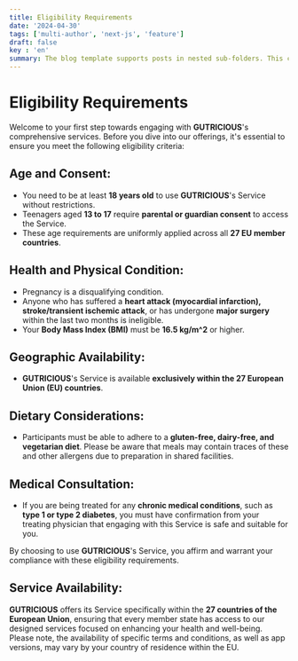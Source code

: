 ```yaml
---
title: Eligibility Requirements 
date: '2024-04-30'
tags: ['multi-author', 'next-js', 'feature']
draft: false
key : 'en'
summary: The blog template supports posts in nested sub-folders. This can be used to group posts of similar content e.g. a multi-part course.
---
```


# Eligibility Requirements

Welcome to your first step towards engaging with **GUTRICIOUS**'s comprehensive services. Before you dive into our offerings, it's essential to ensure you meet the following eligibility criteria:

## Age and Consent:

- You need to be at least **18 years old** to use **GUTRICIOUS**'s Service without restrictions.
- Teenagers aged **13 to 17** require **parental or guardian consent** to access the Service.
- These age requirements are uniformly applied across all **27 EU member countries**.

## Health and Physical Condition:

- Pregnancy is a disqualifying condition.
- Anyone who has suffered a **heart attack (myocardial infarction), stroke/transient ischemic attack**, or has undergone **major surgery** within the last two months is ineligible.
- Your **Body Mass Index (BMI)** must be **16.5 kg/m^2** or higher.

## Geographic Availability:

- **GUTRICIOUS**'s Service is available **exclusively within the 27 European Union (EU) countries**.

## Dietary Considerations:

- Participants must be able to adhere to a **gluten-free, dairy-free, and vegetarian diet**. Please be aware that meals may contain traces of these and other allergens due to preparation in shared facilities.

## Medical Consultation:

- If you are being treated for any **chronic medical conditions**, such as **type 1 or type 2 diabetes**, you must have confirmation from your treating physician that engaging with this Service is safe and suitable for you.

By choosing to use **GUTRICIOUS**'s Service, you affirm and warrant your compliance with these eligibility requirements.

## Service Availability:

**GUTRICIOUS** offers its Service specifically within the **27 countries of the European Union**, ensuring that every member state has access to our designed services focused on enhancing your health and well-being. Please note, the availability of specific terms and conditions, as well as app versions, may vary by your country of residence within the EU.